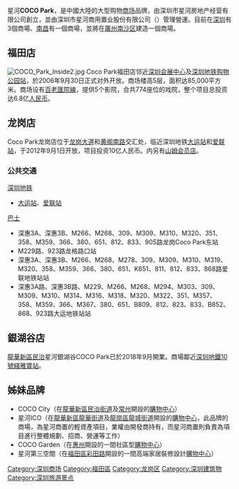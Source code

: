 {{not|COCO City}}

星河'''COCO Park'''，是中國大陸的大型购物[[商场|商场]]品牌，由深圳市星河房地产经营有限公司創立，並由深圳市星河商用置业股份有限公司（{{neeq|839819|name=星河商置|delisted=yes}}）管理營運。目前在[[深圳|深圳]]有3個商場、[[南昌|南昌]]有一個商場，並將在[[廣州|廣州]][[南沙区_(广州市)|南沙区]]建造一個商場。

==福田店==

{{Main|福田COCO Park}}
{{Infobox_housinghk | name = COCO Park（福田店）|
| logo= [[File:COCO_Park_LOGO.jpg|100px]]
| photo = COCO Park Enterance.jpg
| phototitle = COCO Park 正門
| address= [[深圳|深圳]][[福田區|福田區]]福华三路
| developer= 星河集团
| manager= 深圳市星河房地產
| use = 商場
| blocknumber = 1
| floor_area = 約85,000平方米
| floornumber = 5
| yearofcompletion = 2006年9月30日
| former = 空地
| facilities = 店舖、食肆、花園平台
| website = [http://ft.cocopark.cn/ COCO Park（福田店）]
}} 
[[File:COCO_Park_Inside2.jpg|right]]
Coco Park福田店邻近[[深圳会展中心|深圳会展中心]]及[[深圳地铁|深圳地铁]][[购物公园站|购物公园站]]，於2006年9月30日正式对外开放。商场楼高5层，面积达85,000平方米。商场设有[[百老匯院線|百老匯院線]]，提供5个影院，合共774座位的戏院，整个项目总投资达6.8亿[[人民币|人民币]]。


==龙岗店==
{{Infobox_housinghk | name = COCO Park （龙岗店）|
| logo= [[File:COCO_Park_LOGO.jpg|100px]]
| photo = Coco Park, Longgang.JPG
| phototitle = 
| address= [[深圳|深圳]][[龙岗区|龙岗区]][[爱南路|爱南路]]666号
| developer= 星河集团
| manager= 深圳市星河房地產
| use = 商場
| blocknumber = 
| floor_area = 約82,000平方米
| floornumber = 8
| yearofcompletion = 2012年9月1日
| former = 
| facilities = 店舖、食肆、影院、滑冰场
| website = [http://lg.cocopark.cn/  COCO Park（龙岗店）]
}} 
Coco Park龙岗店位于[[龙岗大道|龙岗大道]]和[[黄阁南路|黄阁南路]]交汇处，临近深圳地铁[[大运站|大运站]]和[[爱联站|爱联站]]，于2012年9月1日开放，项目投资10亿人民币。内另有[[沃尔玛|山姆会员店]]。

=== 公共交通 ===
;[[深圳地铁|深圳地铁]]
*{{深圳地铁|龙岗线|lc}}[[大运站|大运站]]、[[爱联站|爱联站]]

;[[巴士|巴士]]
*深惠3A、深惠3B、M266、M268、309、M309、M310、M320、351、358、M359、366、380、651、812、833、905路龙岗Coco Park东站
*M229路、923路龙格路口站
*深惠3A、深惠3B、M266、M268、M278、309、M309、M310、M319、M320、358、M359、366、380、651、K651、811、812、833、868路爱联地铁站站
*深惠3A路、深惠3B路、M229、M266、M268、M294、M303、309、M309、M310、M314、M316、M318、M320、M322、351、M357、358、M359、366、M367、380、651、B809、812、823、833、B852、868、923路大运地铁站站

== 銀湖谷店 ==
[[龍華新區|龍華新區]][[民治街道|民治]]星河銀湖谷COCO Park已於2018年9月開業。商場鄰近[[深圳地鐵|深圳地鐵]][[深圳地鐵10號綫|10號綫]][[雅寶站|雅寶站]]。

== 姊妹品牌 ==
*COCO City（在[[龍華新區|龍華新區]][[民治街道|民治街道]]及[[常州|常州]]開設的[[商場|購物中心]]）
*星河ICO（在[[龍華新區|龍華新區]][[龍華街道_(深圳市)|龍華街道]]及[[龍崗區|龍崗區]][[龍城街道|龍城街道]]開設的[[商場|購物中心]]，此品牌的商場，為星河商置的輕資產項目，業權由開發商持有，而星河商置則負責為項目進行整體規劃、招商、營運等工作）
*COCO Garden（在[[惠州|惠州]]開設的一間社區型[[商場|購物中心]]）
*星河第三空間（在[[福田區|福田區]][[彩田路|彩田路]]開設的一間高端家居裝修設計[[商場|購物中心]]）

{{commonscat|COCO Park, Shenzhen}}

{{深圳}}
[[Category:深圳商场|Category:深圳商场]]
[[Category:福田區|Category:福田區]]
[[Category:龙岗区|Category:龙岗区]]
[[Category:深圳建筑物|Category:深圳建筑物]]
[[Category:深圳旅游景点|Category:深圳旅游景点]]